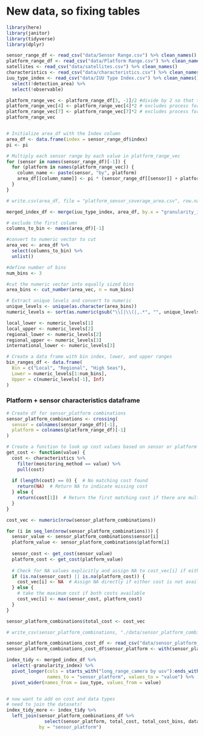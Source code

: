 
# New data, so fixing tables

```r
library(here)
library(janitor)
library(tidyverse)
library(dplyr)

sensor_range_df <- read_csv("data/Sensor Range.csv") %>% clean_names()
platform_range_df <- read_csv("data/Platform Range.csv") %>% clean_names()
satellites <- read_csv("data/satellites.csv") %>% clean_names()
characteristics <- read_csv("data/characteristics.csv") %>% clean_names()
iuu_type_index <- read_csv("data/IUU Type Index.csv") %>% clean_names() %>% 
  select(!detection_area) %>% 
  select(!observable)

```

```r


platform_range_vec <- platform_range_df[3, -1]/2 #divide by 2 so that the platform can return to deployment base
platform_range_vec[4] <- platform_range_vec[4]*2 # excludes process for smart buoy
platform_range_vec[7] <- platform_range_vec[7]*2 # excludes process for onshore command center
platform_range_vec


# Initialize area_df with the Index column
area_df <- data.frame(index = sensor_range_df$index)
pi <- pi

# Multiply each sensor range by each value in platform_range_vec
for (sensor in names(sensor_range_df)[-1]) {
  for (platform in names(platform_range_vec)) {
    column_name <- paste(sensor, "by", platform)
    area_df[[column_name]] <- pi * (sensor_range_df[[sensor]] + platform_range_vec[[platform]])^2 #make the coverage area a circle  
  }
}

# write.csv(area_df, file = "platform_sensor_coverage_area.csv", row.names = FALSE)

merged_index_df <- merge(iuu_type_index, area_df, by.x = "granularity_index", by.y = "index")

```

```r
# exclude the first column
columns_to_bin <- names(area_df)[-1]

#convert to numeric vector to cut 
area_vec <- area_df %>%
  select(columns_to_bin) %>%
  unlist()

#define number of bins
num_bins <- 3

#cut the numeric vector into equally sized bins
area_bins <- cut_number(area_vec, n = num_bins)

# Extract unique levels and convert to numeric
unique_levels <- unique(as.character(area_bins))
numeric_levels <- sort(as.numeric(gsub("\\[|\\(|,.*", "", unique_levels)))

local_lower <- numeric_levels[1]
local_upper <- numeric_levels[2]
regional_lower <- numeric_levels[2]
regional_upper <- numeric_levels[3]
international_lower <- numeric_levels[3]

# Create a data frame with bin index, lower, and upper ranges
bin_ranges_df <- data.frame(
  Bin = c("Local", "Regional", "High Seas"),
  Lower = numeric_levels[1:num_bins],
  Upper = c(numeric_levels[-1], Inf)
)
```


### Platform + sensor characteristics dataframe
```r
# Create df for sensor_platform combinations 
sensor_platform_combinations <- crossing(
  sensor = colnames(sensor_range_df)[-1], 
  platform = colnames(platform_range_df)[-1]
)

# Create a function to look up cost values based on sensor or platform
get_cost <- function(value) {
  cost <- characteristics %>%
    filter(monitoring_method == value) %>%
    pull(cost)
  
  if (length(cost) == 0) {  # No matching cost found
    return(NA)  # Return NA to indicate missing cost
  } else {
    return(cost[1])  # Return the first matching cost if there are multiple (or just one)
  }
}

cost_vec <- numeric(nrow(sensor_platform_combinations))

for (i in seq_len(nrow(sensor_platform_combinations))) {
  sensor_value <- sensor_platform_combinations$sensor[i]
  platform_value <- sensor_platform_combinations$platform[i]
  
  sensor_cost <- get_cost(sensor_value)
  platform_cost <- get_cost(platform_value)
  
  # Check for NA values explicitly and assign NA to cost_vec[i] if either cost is NA
  if (is.na(sensor_cost) || is.na(platform_cost)) {
    cost_vec[i] <- NA  # Assign NA directly if either cost is not available
  } else {
    # take the maximum cost if both costs available
    cost_vec[i] <- max(sensor_cost, platform_cost)
  }
}

sensor_platform_combinations$total_cost <- cost_vec

# write_csv(sensor_platform_combinations, "./data/sensor_platform_combinations_cost.csv")

sensor_platform_combinations_cost_df <- read_csv("data/sensor_platform_combinations_cost.csv")
sensor_platform_combinations_cost_df$sensor_platform <- with(sensor_platform_combinations_cost_df, paste(sensor, "by", platform))


```


```r
index_tidy <- merged_index_df %>%
  select(-granularity_index) %>% 
  pivot_longer(cols = starts_with("long_range_camera by usv"):ends_with("highly_sensitive_hydroacoustics by manned_aircraft"), 
               names_to = "sensor_platform", values_to = "value") %>%
  pivot_wider(names_from = iuu_type, values_from = value)


# now want to add on cost and data types
# need to join the datasets!
index_tidy_more <- index_tidy %>%
  left_join(sensor_platform_combinations_df %>% 
              select(sensor_platform, total_cost, total_cost_bins, data_type),
            by = "sensor_platform")



```

